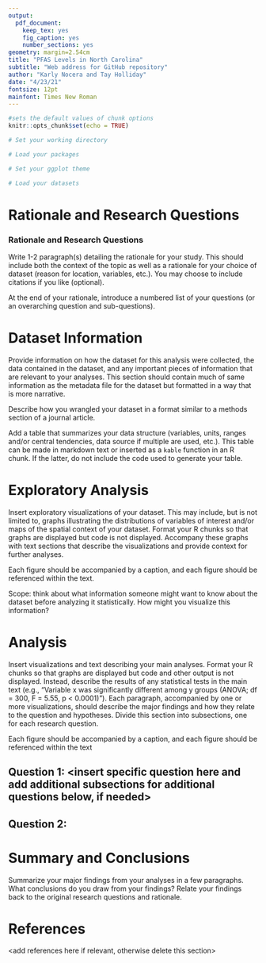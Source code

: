 ```yaml
---
output: 
  pdf_document:
    keep_tex: yes
    fig_caption: yes
    number_sections: yes
geometry: margin=2.54cm
title: "PFAS Levels in North Carolina"
subtitle: "Web address for GitHub repository"
author: "Karly Nocera and Tay Holliday"
date: "4/23/21"
fontsize: 12pt
mainfont: Times New Roman
---
```

\newpage
\tableofcontents 
\newpage
\listoftables 
\newpage
\listoffigures 
\newpage

```r
#sets the default values of chunk options
knitr::opts_chunk$set(echo = TRUE)
```



```r
# Set your working directory

# Load your packages

# Set your ggplot theme

# Load your datasets

```


# Rationale and Research Questions

### Rationale and Research Questions
Write 1-2 paragraph(s) detailing the rationale for your study. This should include both the context of the topic as well as a rationale for your choice of dataset (reason for location, variables, etc.). You may choose to include citations if you like (optional).

At the end of your rationale, introduce a numbered list of your questions (or an overarching question and sub-questions). 



\newpage

# Dataset Information
Provide information on how the dataset for this analysis were collected, the data contained in the dataset, and any important pieces of information that are relevant to your analyses. This section should contain much of same information as the metadata file for the dataset but formatted in a way that is more narrative.

Describe how you wrangled your dataset in a format similar to a methods section of a journal article.

Add a table that summarizes your data structure (variables, units, ranges and/or central tendencies, data source if multiple are used, etc.). This table can be made in markdown text or inserted as a `kable` function in an R chunk. If the latter, do not include the code used to generate your table.


\newpage

# Exploratory Analysis 
Insert exploratory visualizations of your dataset. This may include, but is not limited to, graphs illustrating the distributions of variables of interest and/or maps of the spatial context of your dataset. Format your R chunks so that graphs are displayed but code is not displayed. Accompany these graphs with text sections that describe the visualizations and provide context for further analyses.

Each figure should be accompanied by a caption, and each figure should be referenced within the text. 

Scope: think about what information someone might want to know about the dataset before analyzing it statistically. How might you visualize this information? 


\newpage

# Analysis

Insert visualizations and text describing your main analyses. Format your R chunks so that graphs are displayed but code and other output is not displayed. Instead, describe the results of any statistical tests in the main text (e.g., "Variable x was significantly different among y groups (ANOVA; df = 300, F = 5.55, p < 0.0001)"). Each paragraph, accompanied by one or more visualizations, should describe the major findings and how they relate to the question and hypotheses. Divide this section into subsections, one for each research question.

Each figure should be accompanied by a caption, and each figure should be referenced within the text


## Question 1: <insert specific question here and add additional subsections for additional questions below, if needed>

## Question 2: 




\newpage

# Summary and Conclusions

Summarize your major findings from your analyses in a few paragraphs. What conclusions do you draw from your findings? Relate your findings back to the original research questions and rationale.



\newpage

# References
<add references here if relevant, otherwise delete this section> 
